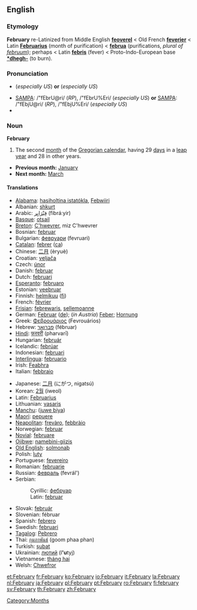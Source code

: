 ==English==
===Etymology===
'''February''' re-Latinized from Middle English '''[[feoverel]]''' < Old French '''[[feverier]]''' < Latin '''[[Februarius]]''' (month of purification) < '''[[februum|februa]]''' (purifications, ''plural of [[februum]]''); perhaps < Latin '''[[febris]]''' (fever) < Proto-Indo-European base '''[[*dhegh-]]''' (to burn).

===Pronunciation===
*{{IPA|/ˈfɛbɹʊəɹɪ/ (''[[RP]]''), /ˈfɛbɹʊˌɛɹɪ/}} (''especially US'') '''or''' {{IPA|/ˈfɛbjʊəɹɪ/ (''[[RP]]''), /ˈfɛbjʊˌɛɹɪ/}} (''especially US'')
*[[w:SAMPA|SAMPA]]: /"fEbrU@ri/ (''RP''), /"fEbrU%Eri/ (''especially US'') '''or''' [[w:SAMPA|SAMPA]]: /"fEbjU@ri/ (''RP''), /"fEbjU%Eri/ (''especially US'')
*{{audio|en-us-February.ogg|Audio (US)}}

===Noun===
'''February'''
#The second [[month]] of the [[Gregorian calendar]], having 29 [[day]]s in a [[leap year]] and 28 in other years.

*'''Previous month:''' [[January]]
*'''Next month:''' [[March]]

====Translations====
{{top}}
*[[Alabama]]: [[hasiholtina istatókla]], [[Febwiiri]]
*Albanian: [[shkurt]]
*Arabic: [[فبراير|فِبْرَايِر]] (fibráːyir) {{m}}
*[[Basque]]: [[otsail]]
*[[Breton]]: [[C'hwevrer]], miz C'hwevrer
*Bosnian: [[februar#Bosnian|februar]] {{m}}
*Bulgarian: [[февруари]] (fevruari) {{m}}
*[[Catalan]]: [[febrer]] {{m}} ([[:ca:febrer|ca]])
*Chinese: [[二月]] (èryuè)
*Croatian: [[veljača]]
*Czech: [[únor]] {{m}}
*Danish: [[februar]] {{c}}
*Dutch: [[februari]]
*[[Esperanto]]: [[februaro]]
*Estonian: [[veebruar]]
*Finnish: [[helmikuu]] ([[:fi:helmikuu|fi]])
*French: [[février]] {{m}}
*[[Frisian]]: [[febrewaris]], [[sellemoanne]]
*German: [[Februar]] {{m}} ([[:de:Februar|de]]); (''in Austria'') [[Feber]]; [[Hornung]] {{m}}
*Greek: [[Φεβρουάριος]] (Fevrouários) {{m}}
*Hebrew: [[פברואר]] (fébruar)
*[[Hindi]]: [[फरवरी]] (pharvarī)
*Hungarian: [[február]]
*Icelandic: [[febrúar]]
*Indonesian: [[februari]]
*[[Interlingua]]: [[februario]]
*Irish: [[Feabhra]]
*Italian: [[febbraio]] {{m}}
{{mid}}
*Japanese: [[二月]] (にがつ, nigatsú)
*Korean: [[2월]] (iweol)
*Latin: [[Februarius]]
*Lithuanian: [[vasaris]] {{m}}
*[[Manchu]]: ([[juwe biya]])
*[[Maori]]: [[pepuere]]
*[[Neapolitan]]: [[frevàro]], [[febbràio]]
*Norwegian: [[februar]]
*[[Novial]]: [[februare]]
*[[Ojibwe]]: [[namebini-giizis]]
*[[Old English]]: [[solmonaþ]] {{m}}
*Polish: [[luty]] {{m}}
*Portuguese: [[fevereiro]] {{m}}
*Romanian: [[februarie]]
*Russian: [[февраль]] (fevrál') {{m}}
*Serbian:
*:Cyrillic: [[фебруар#Serbian|фебруар]] {{m}}
*:Latin: [[februar#Serbian|februar]] {{m}}
*Slovak: [[február]] {{m}}
*Slovenian: fébruar {{m}}
*Spanish: [[febrero]] {{m}}
*Swedish: [[februari]]
*[[Tagalog]]: [[Pebrero]]
*Thai: [[กุมภาพันธ์]] (goom phaa phan)
*Turkish: [[şubat]]
*Ukrainian: [[лютий]] (l''''u'''tyj)
*Vietnamese: [[tháng hai]]
*Welsh: [[Chwefror]]
{{bottom}}

[[Category:Months]]

[[et:February]]
[[fr:February]]
[[ko:February]]
[[io:February]]
[[it:February]]
[[la:February]]
[[nl:February]]
[[ja:February]]
[[pl:February]]
[[pt:February]]
[[ro:February]]
[[fi:february]]
[[sv:February]]
[[th:February]]
[[zh:February]]